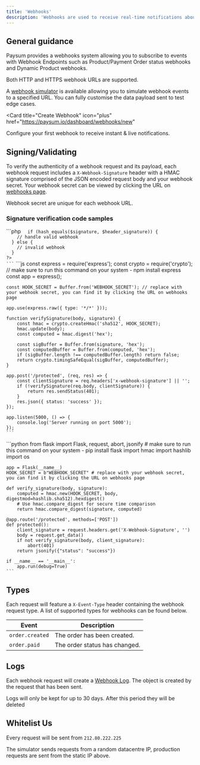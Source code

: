 ```yaml
---
title: 'Webhooks'
description: 'Webhooks are used to receive real-time notifications about payment events or e-commerce notifications'
---
```


## General guidance

Paysum provides a webhooks system allowing you to subscribe to events with Webhook Endpoints such as Product/Payment Order status webhooks and Dynamic Product webhooks.

<Note>Both HTTP and HTTPS webhook URLs are supported.</Note>

A [webhook simulator](https://paysum.io/dashboard/webhooks) is available allowing you to simulate webhook events to a specified URL. You can fully customise the data payload sent to test edge cases.

<Card
  title="Create Webhook"
  icon="plus"
  href="https://paysum.io/dashboard/webhooks/new"
>
  Configure your first webhook to receive instant & live notifications.
</Card>

## Signing/Validating

To verify the authenticity of a webhook request and its payload, each webhook request includes a `X-Webhook-Signature` header with a HMAC signature comprised of the JSON encoded request body and your webhook secret. Your webhook secret can be viewed by clicking the URL on [webhooks page](https://paysum.io/dashboard/webhooks).

<Warning>Webhook secret are unique for each webhook URL.</Warning>

### Signature verification code samples

<AccordionGroup>
  <Accordion title="PHP" icon="php">
    ```php
    <?php
      $payload = file_get_contents('php://input');
      $secret = 'WEBHOOK_SECRET'; // replace with your webhook secret, you can find it by clicking the URL on webhooks page
      $header_signature = $_SERVER['HTTP_X_WEBHOOK_SIGNATURE']; // get our signature header
      $signature = hash_hmac('sha512', $payload, $secret);

      if (hash_equals($signature, $header_signature)) {
        // handle valid webhook
      } else {
        // invalid webhook
      }
    ?>
    ```
  </Accordion>

  <Accordion title="Node JS" icon="js">
    ```js
    const express = require('express');
    const crypto = require('crypto'); // make sure to run this command on your system - npm install express
    const app = express();

    const HOOK_SECRET = Buffer.from('WEBHOOK_SECRET'); // replace with your webhook secret, you can find it by clicking the URL on webhooks page

    app.use(express.raw({ type: '*/*' }));

    function verifySignature(body, signature) {
        const hmac = crypto.createHmac('sha512', HOOK_SECRET);
        hmac.update(body);
        const computed = hmac.digest('hex');

        const sigBuffer = Buffer.from(signature, 'hex');
        const computedBuffer = Buffer.from(computed, 'hex');
        if (sigBuffer.length !== computedBuffer.length) return false;
        return crypto.timingSafeEqual(sigBuffer, computedBuffer);
    }

    app.post('/protected', (req, res) => {
        const clientSignature = req.headers['x-webhook-signature'] || '';
        if (!verifySignature(req.body, clientSignature)) {
            return res.sendStatus(401);
        }
        res.json({ status: 'success' });
    });

    app.listen(5000, () => {
        console.log('Server running on port 5000');
    });
    ```
  </Accordion>

  <Accordion title="Python" icon="python">
    ```python
    from flask import Flask, request, abort, jsonify # make sure to run this command on your system - pip install flask
    import hmac
    import hashlib
    import os

    app = Flask(__name__)
    HOOK_SECRET = b"WEBHOOK_SECRET" # replace with your webhook secret, you can find it by clicking the URL on webhooks page

    def verify_signature(body, signature):
        computed = hmac.new(HOOK_SECRET, body, digestmod=hashlib.sha512).hexdigest()
        # Use hmac.compare_digest for secure time comparison
        return hmac.compare_digest(signature, computed)

    @app.route('/protected', methods=['POST'])
    def protected():
        client_signature = request.headers.get('X-Webhook-Signature', '')
        body = request.get_data()
        if not verify_signature(body, client_signature):
            abort(401)
        return jsonify({"status": "success"})

    if __name__ == '__main__':
        app.run(debug=True)
    ```
  </Accordion>
</AccordionGroup>

## Types

Each request will feature a `X-Event-Type` header containing the webhook request type. A list of supported types for webhooks can be found below.

| Event | Description |
| ----- | ----------- |
| `order.created` | The order has been created. |
| `order.paid` | The order status has changed. |

## Logs

Each webhook request will create a [Webhook Log](https://paysum.io/dashboard/webhooks). The object is created by the request that has been sent.

<Warning>Logs will only be kept for up to 30 days. After this period they will be deleted</Warning>

## Whitelist Us

Every request will be sent from `212.80.222.225`

<Warning>The simulator sends requests from a random datacentre IP, production requests are sent from the static IP above.</Warning>